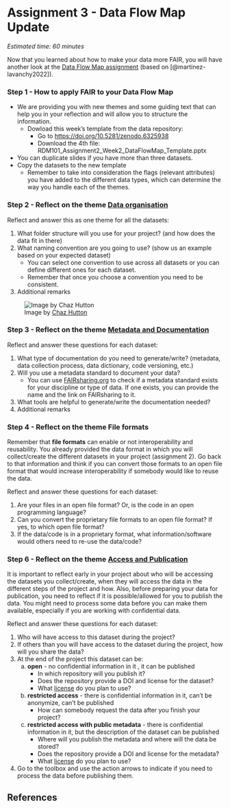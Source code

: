 # Assignment 3 - Data Flow Map Update {#assignment3}

*Estimated time: 60 minutes*

Now that you learned about how to make your data more FAIR, you will have another look at the [Data Flow Map assignment](https://estherplomp.github.io/TNW-RDM-101/06-Assignment-Data-Flow-Map-1.html) (based on [@martinez-lavanchy2022]).

### Step 1 - How to apply FAIR to your Data Flow Map {-}

-   We are providing you with new themes and some guiding text that can help you in your reflection and will allow you to structure the information.
    -   Dowload this week's template from the data repository:
        -   Go to <https://doi.org/10.5281/zenodo.6325938>
        -   Download the 4th file: RDM101_Assignment2_Week2_DataFlowMap_Template.pptx
-   You can duplicate slides if you have more than three datasets.
-   Copy the datasets to the new template
    -   Remember to take into consideration the flags (relevant attributes) you have added to the different data types, which can determine the way you handle each of the themes.

### Step 2 - Reflect on the theme [Data organisation](https://estherplomp.github.io/TNW-RDM-101/08-Realising-FAIR-Organisation.html) {-}

Reflect and answer this as one theme for all the datasets:

1.  What folder structure will you use for your project? (and how does the data fit in there)
2.  What naming convention are you going to use? (show us an example based on your expected dataset)
    -   You can select one convention to use across all datasets or you can define different ones for each dataset.
    -   Remember that once you choose a convention you need to be consistent.
3.  Additional remarks

![Image by [Chaz Hutton](https://twitter.com/chazhutton/status/1285955514241875968)](https://pbs.twimg.com/media/EdihtztWsAA9zaE){fig-alt="Title: anatomy of a file name. A file name that shows 'New_Final_final_new-23_fuckingfinal. jpeg'. For each component a box with explanation is added. For the first final the description 'the finished file' is added. For the second final the box says 'the finished file wihtout spelling mistakes. For New-final-final the box says 'the finished file after the client made a last minute complete change of direction. For the added new the box says 'the finished file after everyone in the pointless meeting managed to add in their own change. The 23 box says 'the finished file after was presumably 23 emails'. For fucking final the box says 'the finished version at the point that you stopped caring'"}

### Step 3 - Reflect on the theme [Metadata and Documentation](https://estherplomp.github.io/TNW-RDM-101/09-Realising-FAIR-Documentation.html) {-}

Reflect and answer these questions for each dataset:

1.  What type of documentation do you need to generate/write? (metadata, data collection process, data dictionary, code versioning, etc.)
2.  Will you use a metadata standard to document your data?
    -   You can use [FAIRsharing.org](https://fairsharing.org/) to check if a metadata standard exists for your discipline or type of data. If one exists, you can provide the name and the link on FAIRsharing to it.
3.  What tools are helpful to generate/write the documentation needed?
4.  Additional remarks

### Step 4 - Reflect on the theme File formats {-}

Remember that **file formats** can enable or not interoperability and reusability. You already provided the data format in which you will collect/create the different datasets in your project (assignment 2). Go back to that information and think if you can convert those formats to an open file format that would increase interoperability if somebody would like to reuse the data.

Reflect and answer these questions for each dataset:

1.  Are your files in an open file format? Or, is the code in an open programming language?
2.  Can you convert the proprietary file formats to an open file format? If yes, to which open file format?
3.  If the data/code is in a proprietary format, what information/software would others need to re-use the data/code?

### Step 6 - Reflect on the theme [Access and Publication](https://estherplomp.github.io/TNW-RDM-101/10-Realising-FAIR-Publication.html) {-}

It is important to reflect early in your project about who will be accessing the datasets you collect/create, when they will access the data in the different steps of the project and how. Also, before preparing your data for publication, you need to reflect if it is possible/allowed for you to publish the data. You might need to process some data before you can make them available, especially if you are working with confidential data.

Reflect and answer these questions for each dataset:

1.  Who will have access to this dataset during the project?
2.  If others than you will have access to the dataset during the project, how will you share the data?
3.  At the end of the project this dataset can be:
    a.  **open** - no confidential information in it , it can be published
        -   In which repository will you publish it?
        -   Does the repository provide a DOI and license for the dataset?
        -   What [license](https://estherplomp.github.io/TNW-RDM-101/07-FAIR-principles.html#data-and-code-licences) do you plan to use?
    b.  **restricted access** - there is confidential information in it, can't be anonymize, can't be published
        -   How can somebody request the data after you finish your project?
    c.  **restricted access with public metadata** - there is confidential information in it, but the description of the dataset can be published
        -   Where will you publish the metadata and where will the data be stored?
        -   Does the repository provide a DOI and license for the metadata?
        -   What [license](https://estherplomp.github.io/TNW-RDM-101/07-FAIR-principles.html#data-and-code-licences) do you plan to use?
4.  Go to the toolbox and use the action arrows to indicate if you need to process the data before publishing them.

## References {-}
